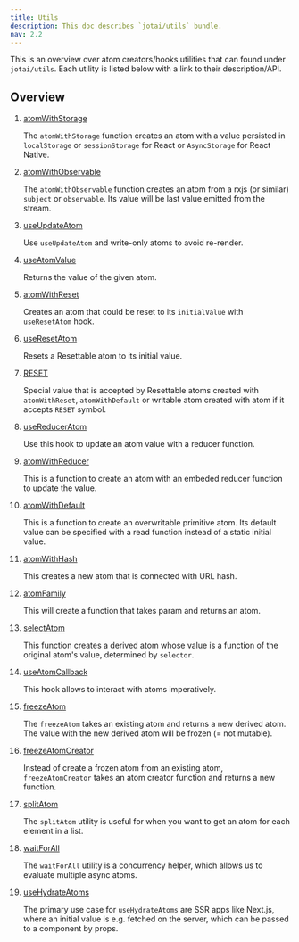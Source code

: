 ```yaml
---
title: Utils
description: This doc describes `jotai/utils` bundle.
nav: 2.2
---
```


This is an overview over atom creators/hooks utilities that can found under `jotai/utils`. Each utility is listed below with a link to their description/API.

## Overview

1. [atomWithStorage](../utils/atom-with-storage.mdx)

   The `atomWithStorage` function creates an atom with a value persisted in `localStorage` or `sessionStorage` for React or `AsyncStorage` for React Native.

2. [atomWithObservable](../utils/atom-with-observable.mdx)
   
   The `atomWithObservable` function creates an atom from a rxjs (or similar) `subject` or `observable`. Its value will be last value emitted from the stream.

3. [useUpdateAtom](../utils/use-update-atom.mdx)
   
   Use `useUpdateAtom` and write-only atoms to avoid re-render.

4. [useAtomValue](../utils/use-atom-value.mdx)
   
   Returns the value of the given atom.

5. [atomWithReset](../utils/atom-with-reset.mdx)
   
   Creates an atom that could be reset to its `initialValue` with `useResetAtom` hook.

6. [useResetAtom](../utils/use-reset-atom.mdx)
   
   Resets a Resettable atom to its initial value.

7. [RESET](../utils/reset.mdx)
   
   Special value that is accepted by Resettable atoms created with `atomWithReset`, `atomWithDefault` or writable atom created with atom if it accepts `RESET` symbol.

8. [useReducerAtom](../utils/use-reducer-atom.mdx)
   
   Use this hook to update an atom value with a reducer function.

9.  [atomWithReducer](../utils/atom-with-reducer.mdx)
    
    This is a function to create an atom with an embeded reducer function to update the value.

10. [atomWithDefault](../utils/atom-with-default.mdx)
    
    This is a function to create an overwritable primitive atom. Its default value can be specified with a read function instead of a static initial value.

11. [atomWithHash](../utils/atom-with-hash.mdx)
    
    This creates a new atom that is connected with URL hash.

12. [atomFamily](../utils/atom-family.mdx)
    
    This will create a function that takes param and returns an atom.

13. [selectAtom](../utils/select-atom.mdx)
    
    This function creates a derived atom whose value is a function of the original atom's value, determined by `selector`.

14. [useAtomCallback](../utils/use-atom-callback.mdx)
    
    This hook allows to interact with atoms imperatively.

15. [freezeAtom](../utils/freeze-atom.mdx)
    
    The `freezeAtom` takes an existing atom and returns a new derived atom. The value with the new derived atom will be frozen (= not mutable).

16. [freezeAtomCreator](../utils/freeze-atom-creator.mdx)
    
    Instead of create a frozen atom from an existing atom, `freezeAtomCreator` takes an atom creator function and returns a new function.

17. [splitAtom](../utils/split-atom.mdx)
    
    The `splitAtom` utility is useful for when you want to get an atom for each element in a list.

18. [waitForAll](../utils/wait-for-all.mdx)
    
    The `waitForAll` utility is a concurrency helper, which allows us to evaluate multiple async atoms.

19. [useHydrateAtoms](../utils/use-hydrate-atoms.mdx)
    
    The primary use case for `useHydrateAtoms` are SSR apps like Next.js, where an initial value is e.g. fetched on the server, which can be passed to a component by props.
